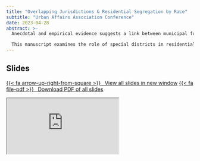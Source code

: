 ```yaml
---
title: "Overlapping Jurisdictions & Residential Segregation by Race"
subtitle: "Urban Affairs Association Conference"
date: 2023-04-28
abstract: >-
  Anecdotal and empirical evidence suggests a link between municipal fragmentation and residential segregation between jurisdictions by race. As Tiebout (1956) suggested, a preponderance of local jurisdictions incentivizes individuals or households to “vote with their feet” and sort into communities that most closely satisfy their preferences. Also implied by Tiebout and increasingly becoming the dominant narrative, high-income and racially homogenous jurisdictions use land use regulations to lock in existing (segregated) patterns of human settlement. However, few municipalities are created in the United States. Significantly more overlapping local governments are created that can equally and perhaps more efficiently segregate local public services across space.  

  This manuscript examines the role of special districts in residential segregation within and across jurisdictions. Using both urban county and MSA-level data from the U.S. Census, an empirical model is specified with particular attention paid to the potential endogeneity between patterns of residential segregation and local government fragmentation. Local government fragmentation is instrumented by geographic factors unrelated to segregation – rivers in the county/MSA and the average slope of the county/MSA. This manuscript intends to shed light on the potential outcomes of a relatively hidden yet important form of local government and its role in potentially perpetuating an unequal metropolis.
---
```


## Slides

<p class="text-center"><a class="btn btn-info btn-lg" target="_blank" href="https://cbgoodman.github.io/uaa2023-presentation/goodman-uaa-2023.html">{{< fa arrow-up-right-from-square >}} &ensp;View all slides in new window</a> <a class="btn btn-info btn-lg" target="_blank" href="https://github.com/cbgoodman/uaa2023-presentation/blob/main/goodman-uaa-2023.pdf" role="button">{{< fa file-pdf >}} &ensp;Download PDF of all slides</a></p>


<div class="ratio ratio-16x9">
<iframe class="slide-deck" src="https://cbgoodman.github.io/uaa2023-presentation/goodman-uaa-2023.html"></iframe>
</div>

